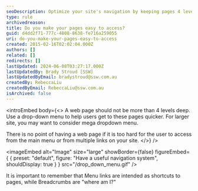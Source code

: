 ```yaml
---
seoDescription: Optimize your site's navigation by keeping pages 4 levels deep or less, using dropdown menus for faster access.
type: rule
archivedreason:
title: Do you make your pages easy to access?
guid: d4dd2f71-777c-4808-8638-fe716a259055
uri: do-you-make-your-pages-easy-to-access
created: 2015-02-16T02:02:04.000Z
authors: []
related: []
redirects: []
lastUpdated: 2024-06-08T03:27:17.000Z
lastUpdatedBy: Brady Stroud [SSW]
lastUpdatedByEmail: bradystroud@ssw.com.au
createdBy: RebeccaLiu
createdByEmail: RebeccaLiu@ssw.com.au
isArchived: false
---
```


<introEmbed
  body={<>
A web page should not be more than 4 levels deep. Use a drop-down menu to help users get to these pages quicker. For larger site, you may want to consider mega dropdown menu.

There is no point of having a web page if it is too hard for the user to access from the main menu or from multiple links on your site.
  </>}
/>

<imageEmbed
  alt="Image"
  size="large"
  showBorder={false}
  figureEmbed={ {
    preset: "default",
    figure: "Have a useful navigation system",
    shouldDisplay: true
  } }
  src="/drop_down_menu.gif"
/>

It is important to remember that Menu links are intended as shortcuts to pages, while Breadcrumbs are "where am I?"

